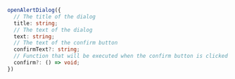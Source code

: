 ```typescript
openAlertDialog({
  // The title of the dialog
  title: string;
  // The text of the dialog
  text: string;
  // The text of the confirm button
  confirmText?: string;
  // Function that will be executed when the confirm button is clicked
  confirm?: () => void;
})
```